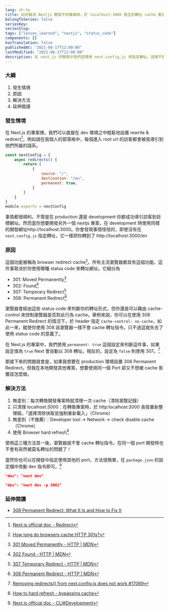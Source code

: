 ```yaml
---
lang: zh-tw
title: 如何解決 Nextjs 開發不同專案時，於 localhost:3000 發生的轉址 cache 衝突
belongToSeries: false
seriesKey: 
seriesSlug: 
tags: ["lesson_learned", "nextjs", "status_code"]
components: []
hasTranslation: false
publishedAt: "2021-08-17T12:00:00"
lastModified: "2021-08-17T12:00:00"
description: 在 next.js 的開發中我們習慣用 next.config.js 來指定轉址，這樣不管在 develop 還是 production 環境中都可以導引到我們期待的網址，然而這卻會因為我們的 cache 而產生衝突，進而引發一些讓人困惑的轉址錯誤。
---
```


### 大綱

1. 發生情境
2. 原因
3. 解決方法
4. 延伸閱讀

### 發生情境

在 Next.js 的專案裡，我們可以直接在 dev 環境之中輕鬆地設置 rewrite & redirect[^1]，例如說在我個人的部落格中，每個進入 root url 的訪客都會被我導引到他們所屬的語系。

```js
const nextConfig = {
	async redirects() {
		return [
			{
				source: "/",
				destination: "/en",
				permanent: true,
			}
		]
	}
}
module.exports = nextConfig
```

事情都很順利，不管是在 production 還是 development 你都成功導引訪客到目標網址。然而當你想要開發另外一個 nextjs 專案，在 development 時使用同樣的開發網址http://localhost:3000。你會發現事情怪怪的，即使沒有在 `next.config.js` 指定轉址，它一樣把你轉到了 http://localhost:3000/en

### 原因

這個功能被稱為 browser redirect cache[^2]，所有主流瀏覽器都具有這個功能。這件事取決於你使用哪種 status code 來轉址網址。它細分為 

- 301: Moved Permanently[^3]
- 302: Found[^4]
- 307: Temporary Redirect[^5]
- 308: Permanent Redirect[^6]

瀏覽器會經由這些 status code 來判斷你的轉址形式，但你還是可以藉由 cache-control 來控制瀏覽器是否對此行為 cache。舉例來說，你可以在使用 308 Permanent Redirect 的情況下，於 header 指定 `Cache-control: no-cache`，如此一來，縱使你使用 308 該瀏覽器一樣不會 cache 轉址指令。只不過這就失去了使用 status code 的意義了。

在 Next.js 的專案中，我們使用 `permanent: true` 這個設定來判斷這件事，如果設定值為 `true` Next 會自動以 308 轉址。相反的，設定為 `false` 則使用 307。[^7]

那接下來的問題就會是，如果我想要在 production 環境設置 308 Permanent Redirect，但我在本地開發其他專案，想要使用同一個 Port 卻又不想被 cache 影響該怎麼做。

### 解決方法

1. 無差別：每次轉換開發專案時就清理一次 cache（清除瀏覽記錄）
2. 只清理 localhost:3000：在轉換專案時，於 http:localhost:3000 長按重新整理鈕，「選擇清除快取並強制重新載入」（Chrome） 
3. 無差別（不推薦）：Developer tool -> Network -> check disable cache（Chrome）
4. 使用 Browser hard refresh[^8]


使用這三種方法其一後，瀏覽器就不會 cache 轉址指令。在同一個 port 開發時也不會有突然被莫名轉址的問題了！

當然你也可以在開發中指定使用其他的 port，方法很簡單，在 `package.json` 的設定檔中改動 dev 指令即可。[^9]

```json
"dev": "next dev"

"dev": "next dev -p 3001"
```

### 延伸閱讀

- [308 Permanent Redirect: What It Is and How to Fix It](https://airbrake.io/blog/http-errors/308-permanent-redirect)


[^1]: [Next.js official doc - Redirect](https://nextjs.org/docs/api-reference/next.config.js/redirects)
[^2]: [How long do browsers cache HTTP 301s?](https://stackoverflow.com/questions/9130422/how-long-do-browsers-cache-http-301s)
[^3]: [301 Moved Permanently - HTTP | MDN](https://developer.mozilla.org/en-US/docs/Web/HTTP/Status/301)
[^4]: [302 Found - HTTP | MDN](https://developer.mozilla.org/en-US/docs/Web/HTTP/Status/302)
[^5]: [307 Temporary Redirect - HTTP | MDN](https://developer.mozilla.org/en-US/docs/Web/HTTP/Status/307)
[^6]: [308 Permanent Redirect - HTTP | MDN](https://developer.mozilla.org/en-US/docs/Web/HTTP/Status/308)
[^7]: [Removing redirects() from next.config.js does not work #17069](https://github.com/vercel/next.js/issues/17069)
[^8]: [How to hard refresh - bypassing cache](https://en.wikipedia.org/wiki/Wikipedia:Bypass_your_cache#Bypassing_cache)
[^9]: [Next.js official doc - CLI#Development](https://nextjs.org/docs/api-reference/cli#development)
